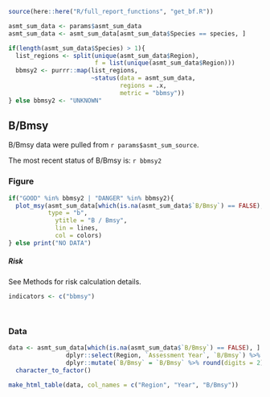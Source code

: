 
```r
source(here::here("R/full_report_functions", "get_bf.R"))
```

```r
asmt_sum_data <- params$asmt_sum_data
asmt_sum_data <- asmt_sum_data[asmt_sum_data$Species == species, ]
```

```r
if(length(asmt_sum_data$Species) > 1){
  list_regions <- split(unique(asmt_sum_data$Region), 
                        f = list(unique(asmt_sum_data$Region)))
  bbmsy2 <- purrr::map(list_regions, 
                       ~status(data = asmt_sum_data, 
                               regions = .x, 
                               metric = "bbmsy"))
} else bbmsy2 <- "UNKNOWN"

```

## B/Bmsy 

B/Bmsy data were pulled from ``r params$asmt_sum_source``.

The most recent status of B/Bmsy is: `r bbmsy2`

### Figure
```r
if("GOOD" %in% bbmsy2 | "DANGER" %in% bbmsy2){
  plot_msy(asmt_sum_data[which(is.na(asmt_sum_data$`B/Bmsy`) == FALSE), ], 
           type = "b",
             ytitle = "B / Bmsy",
             lin = lines,
             col = colors)
} else print("NO DATA")
```

##### Risk

See Methods for risk calculation details.
```r
indicators <- c("bbmsy")
```

```r
```

```r
```

### Data
```r
data <- asmt_sum_data[which(is.na(asmt_sum_data$`B/Bmsy`) == FALSE), ] %>% 
                dplyr::select(Region, `Assessment Year`, `B/Bmsy`) %>%
                dplyr::mutate(`B/Bmsy` = `B/Bmsy` %>% round(digits = 2)) %>%
  character_to_factor()

make_html_table(data, col_names = c("Region", "Year", "B/Bmsy"))
```